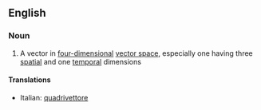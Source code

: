 ==English==

===Noun===
{{wikipedia}}
{{en-noun|sg=[[four]]-[[vector]]}}

#{{maths}} A vector in [[four-dimensional]] [[vector space]], especially one having three [[spatial]] and one [[temporal]] dimensions

====Translations====
{{top}}
*Italian: [[quadrivettore]] {{m}}
{{mid}}

{{bottom}}